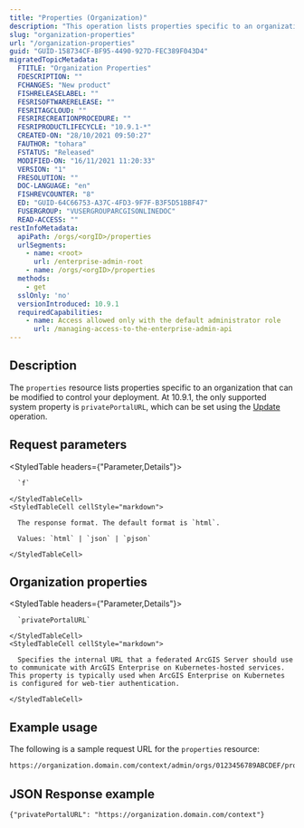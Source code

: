 ```yaml
---
title: "Properties (Organization)"
description: "This operation lists properties specific to an organization that can be modified to control your deployment."
slug: "organization-properties"
url: "/organization-properties"
guid: "GUID-158734CF-BF95-4490-927D-FEC389F043D4"
migratedTopicMetadata:
  FTITLE: "Organization Properties"
  FDESCRIPTION: ""
  FCHANGES: "New product"
  FISHRELEASELABEL: ""
  FESRISOFTWARERELEASE: ""
  FESRITAGCLOUD: ""
  FESRIRECREATIONPROCEDURE: ""
  FESRIPRODUCTLIFECYCLE: "10.9.1-*"
  CREATED-ON: "28/10/2021 09:50:27"
  FAUTHOR: "tohara"
  FSTATUS: "Released"
  MODIFIED-ON: "16/11/2021 11:20:33"
  VERSION: "1"
  FRESOLUTION: ""
  DOC-LANGUAGE: "en"
  FISHREVCOUNTER: "8"
  ED: "GUID-64C66753-A37C-4FD3-9F7F-B3F5D51BBF47"
  FUSERGROUP: "VUSERGROUPARCGISONLINEDOC"
  READ-ACCESS: ""
restInfoMetadata:
  apiPath: /orgs/<orgID>/properties
  urlSegments:
    - name: <root>
      url: /enterprise-admin-root
    - name: /orgs/<orgID>/properties
  methods:
    - get
  sslOnly: 'no'
  versionIntroduced: 10.9.1
  requiredCapabilities:
    - name: Access allowed only with the default administrator role
      url: /managing-access-to-the-enterprise-admin-api
---
```


## Description

The `properties` resource lists properties specific to an organization that can be modified to control your deployment. At 10.9.1, the only supported system property is `privatePortalURL`, which can be set using the [Update](/update-organization-properties) operation.


## Request parameters

<StyledTable headers={"Parameter,Details"}>
  <StyledTableRow>
    <StyledTableCell cellStyle="markdown">

      `f` 

    </StyledTableCell>
    <StyledTableCell cellStyle="markdown">

      The response format. The default format is `html`.

      Values: `html` | `json` | `pjson`

    </StyledTableCell>
  </StyledTableRow>
</StyledTable>


## Organization properties

<StyledTable headers={"Parameter,Details"}>
  <StyledTableRow>
    <StyledTableCell cellStyle="markdown">

      `privatePortalURL` 

    </StyledTableCell>
    <StyledTableCell cellStyle="markdown">

      Specifies the internal URL that a federated ArcGIS Server should use to communicate with ArcGIS Enterprise on Kubernetes-hosted services. This property is typically used when ArcGIS Enterprise on Kubernetes is configured for web-tier authentication.

    </StyledTableCell>
  </StyledTableRow>
</StyledTable>


## Example usage

The following is a sample request URL for the `properties` resource:

```markdown
https://organization.domain.com/context/admin/orgs/0123456789ABCDEF/properties?f=pjson
```

## JSON Response example

```other
{"privatePortalURL": "https://organization.domain.com/context"}
```